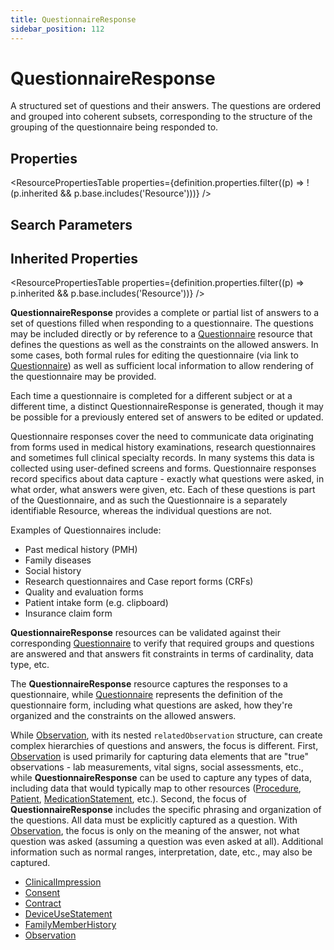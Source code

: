 ```yaml
---
title: QuestionnaireResponse
sidebar_position: 112
---
```



# QuestionnaireResponse

A structured set of questions and their answers. The questions are ordered and grouped into coherent subsets, corresponding to the structure of the grouping of the questionnaire being responded to.

<Tabs queryString="section">
  <TabItem value="schema" label="Schema" default>

## Properties

<ResourcePropertiesTable
  properties={definition.properties.filter((p) => !(p.inherited && p.base.includes('Resource')))}
/>

## Search Parameters

<SearchParamsTable searchParams={definition.searchParameters} />

## Inherited Properties

<ResourcePropertiesTable properties={definition.properties.filter((p) => p.inherited && p.base.includes('Resource'))} />

  </TabItem>
<TabItem value="usage" label="Usage">
<div> <a name="scope"></a>  <p> <b>QuestionnaireResponse</b> provides a complete or partial list of answers to a set of questions filled when responding to a questionnaire.   The questions may be included directly or by reference to a <a href="/docs/api/fhir/resources/questionnaire">Questionnaire</a> resource that defines the questions as well as the constraints on the allowed answers.  In some cases, both formal rules for editing the questionnaire (via link to <a href="/docs/api/fhir/resources/questionnaire">Questionnaire</a>) as well as sufficient local information to allow rendering of the questionnaire may be provided. </p> <p> Each time a questionnaire is completed for a different subject or at a different time, a distinct <Link to="/docs/api/fhir/resources/questionnaireresponse">QuestionnaireResponse</Link> is generated, though it may be possible for a previously entered set of answers to be edited or updated.</p> <p> <Link to="/docs/api/fhir/resources/questionnaire">Questionnaire</Link> responses cover the need to communicate data originating from forms used in medical history examinations, research questionnaires and sometimes full clinical specialty records. In many systems this data is collected using user-defined screens and forms. <Link to="/docs/api/fhir/resources/questionnaire">Questionnaire</Link> responses record specifics about data capture - exactly what questions were asked, in what order, what answers were given, etc. Each of these questions is part of the <Link to="/docs/api/fhir/resources/questionnaire">Questionnaire</Link>,  and as such the <Link to="/docs/api/fhir/resources/questionnaire">Questionnaire</Link> is a separately identifiable Resource, whereas the individual questions are not. </p> <p> Examples of <Link to="/docs/api/fhir/resources/questionnaire">Questionnaires</Link> include: </p> <ul> <li>Past medical history (PMH)</li> <li>Family diseases</li> <li>Social history</li> <li>Research questionnaires and Case report forms (CRFs)</li> <li>Quality and evaluation forms</li> <li>Patient intake form (e.g. clipboard)</li> <li>Insurance claim form</li> </ul> <p> <b>QuestionnaireResponse</b> resources can be validated against their corresponding <a href="/docs/api/fhir/resources/questionnaire">Questionnaire</a> to verify that required groups and questions are answered and that answers fit constraints in terms of cardinality, data type, etc. </p> </div>
</TabItem>
<TabItem value="relationships" label="Relationships">
<div> <a name="bnr"></a>  <p> The <b>QuestionnaireResponse</b> resource captures the responses to a questionnaire, while <a href="/docs/api/fhir/resources/questionnaire">Questionnaire</a> represents the definition of the questionnaire form, including what questions are asked, how they're organized and the constraints on the allowed answers. </p> <p> While <a href="/docs/api/fhir/resources/observation">Observation</a>, with its nested <code>relatedObservation</code> structure, can create complex hierarchies of  questions and answers, the focus is different.  First, <a href="/docs/api/fhir/resources/observation">Observation</a> is used primarily for capturing data elements that are "true" observations - lab measurements, vital signs, social assessments, etc., while <b>QuestionnaireResponse</b> can be used to capture any types of data, including data that would typically map to other resources (<a href="/docs/api/fhir/resources/procedure">Procedure</a>, <a href="/docs/api/fhir/resources/patient">Patient</a>, <a href="/docs/api/fhir/resources/medicationstatement">MedicationStatement</a>, etc.).  Second, the focus of <b>QuestionnaireResponse</b> includes the specific phrasing and organization of the questions.  All data must be explicitly captured as a question.  With <a href="/docs/api/fhir/resources/observation">Observation</a>, the focus is only on the meaning of the answer, not what question was asked (assuming a question was even asked at all).  Additional information such as normal ranges, interpretation, date, etc., may also be captured. </p> </div>
</TabItem>

<TabItem value="referencedBy" label="Referenced By">
<ul><li><a href="/docs/api/fhir/resources/clinicalimpression">ClinicalImpression</a></li>
<li><a href="/docs/api/fhir/resources/consent">Consent</a></li>
<li><a href="/docs/api/fhir/resources/contract">Contract</a></li>
<li><a href="/docs/api/fhir/resources/deviceusestatement">DeviceUseStatement</a></li>
<li><a href="/docs/api/fhir/resources/familymemberhistory">FamilyMemberHistory</a></li>
<li><a href="/docs/api/fhir/resources/observation">Observation</a></li></ul>
</TabItem>
</Tabs>
